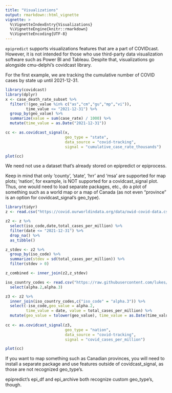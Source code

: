 ```yaml
---
title: "Visualizations"
output: rmarkdown::html_vignette
vignette: >
  %\VignetteIndexEntry{Visualizations}
  %\VignetteEngine{knitr::rmarkdown}
  %\VignetteEncoding{UTF-8}
---
```


`epipredict` supports visualizations features that are a part of COVIDcast.
However, it is not intended for
those who use third-party data visualization software such as Power BI and
Tableau. Despite that, visualizations go alongside cmu-delphi's covidcast
library.

For the first example, we are tracking the cumulative number of COVID cases
by state up until 2021-12-31.

```r
library(covidcast)
library(dplyr)
x <- case_death_rate_subset %>%
  filter(!(geo_value %in% c("as","cm","gu","mp","vi")),
         time_value <= "2021-12-31") %>%
  group_by(geo_value) %>%
  summarize(value = sum(case_rate) / 1000) %>%
  mutate(time_value = as.Date("2021-12-31"))

cc <- as.covidcast_signal(x,
                          geo_type = "state",
                          data_source = "covid-tracking",
                          signal = "cumulative_case_rate_thousands")

plot(cc)
```

We need not use a dataset that's already stored on epipredict or epiprocess.

Keep in mind that only 'county', 'state', 'hrr' and 'msa' are supported
for map plots; 'nation', for example, is NOT supported for a covidcast_signal 
plot. Thus, one would need to load separate packages, etc., do a plot of
something such as a world map or a map of Canada (as not even "province"
is an option for covidcast_signal's geo_type).

```r
library(tidyr)
z <- read.csv("https://covid.ourworldindata.org/data/owid-covid-data.csv")

z2 <- z %>%
  select(iso_code,date,total_cases_per_million) %>%
  filter(date <= "2021-12-31") %>%
  drop_na() %>%
  as_tibble()

z_stdev <- z2 %>%
  group_by(iso_code) %>%
  summarize(stdev = sd(total_cases_per_million)) %>%
  filter(stdev > 0)

z_combined <- inner_join(z2,z_stdev)

iso_country_codes <- read.csv("https://raw.githubusercontent.com/lukes/ISO-3166-Countries-with-Regional-Codes/master/all/all.csv") %>%
  select(alpha.2,alpha.3)

z3 <- z2 %>%
  inner_join(iso_country_codes,c("iso_code" = "alpha.3")) %>%
  select(-iso_code,geo_value = alpha.2,
         time_value = date, value = total_cases_per_million) %>%
  mutate(geo_value = tolower(geo_value), time_value = as.Date(time_value))
  
cc <- as.covidcast_signal(z3,
                          geo_type = "nation",
                          data_source = "covid-tracking",
                          signal = "covid_cases_per_million")

plot(cc)

```

If you want to map something such as Canadian provinces,
you will need to install a separate package and use features outside of
covidcast_signal, as those are not recognized geo_type's.

epipredict's epi_df and epi_archive both recognize custom geo_type's, though.
